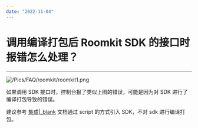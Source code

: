 ```yaml
---
date: "2022-11-04"
---
```

# 调用编译打包后 Roomkit SDK 的接口时报错怎么处理？
---

![/Pics/FAQ/roomkit/roomkit1.png](https://doc-media.zego.im/sdk-doc/Pics/FAQ/roomkit/roomkit1.png)

如果调用 SDK 接口时，控制台报了类似上图的错误，可能是因为对 SDK 进行了编译打包导致的错误。

建议参考 [集成\|_blank](/article/8111) 文档通过 script 的方式引入 SDK，不对 sdk 进行编译打包。